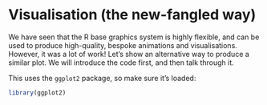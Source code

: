 # Visualisation (the new-fangled way)

We have seen that the R base graphics system is highly flexible, and can be used to produce high-quality, bespoke animations and visualisations. However, it was a lot of work! Let's show an alternative way to produce a similar plot. We will introduce the code first, and then talk through it.

This uses the `ggplot2` package, so make sure it's loaded:

```r
library(ggplot2)
```

